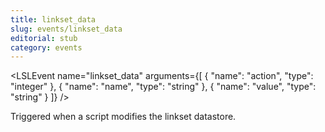 ```yaml
---
title: linkset_data
slug: events/linkset_data
editorial: stub
category: events
---
```


<LSLEvent
	name="linkset_data"
	arguments={[
	{
		"name": "action",
		"type": "integer"
	},
	{
		"name": "name",
		"type": "string"
	},
	{
		"name": "value",
		"type": "string"
	}
]}
/>

Triggered when a script modifies the linkset datastore.
